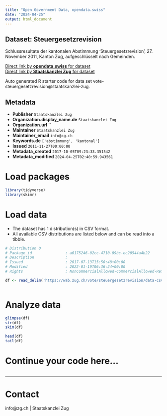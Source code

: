 ```yaml
---
title: "Open Government Data, opendata.swiss"
date: "2024-04-25"
output: html_document
---
```


## Dataset: Steuergesetzrevision

Schlussresultate der kantonalen Abstimmung 'Steuergesetzrevision', 27. November 2011, Kanton Zug, aufgeschlüsselt nach Gemeinden.

[Direct link by **opendata.swiss** for dataset](https://opendata.swiss/de/dataset/steuergesetzrevision)<br>
[Direct link by **Staatskanzlei Zug** for dataset](https://wab.zug.ch/vote/steuergesetzrevision/data)

Auto generated R starter code for data set vote-steuergesetzrevision@staatskanzlei-zug.

## Metadata

- **Publisher** `Staatskanzlei Zug`
- **Organization.display_name.de** `Staatskanzlei Zug`
- **Organization.url** ``
- **Maintainer** `Staatskanzlei Zug`
- **Maintainer_email** `info@zg.ch`
- **Keywords.de** `['abstimmung', 'kantonal']`
- **Issued** `2011-11-27T00:00:00`
- **Metadata_created** `2017-10-05T09:23:33.351542`
- **Metadata_modified** `2024-04-25T02:40:59.943561`


# Load packages

```r

library(tidyverse)
library(skimr)

```

# Load data

-   The dataset has 1 distribution(s) in CSV format.
-   All available CSV distributions are listed below and can be read into a tibble.

```r

# Distribution 0
# Package_id               : a6175246-02cc-4710-89bc-ec20544a4b22
# Description              : 
# Issued                   : 2017-07-13T15:50:48+00:00
# Modified                 : 2022-01-19T06:36:24+00:00
# Rights                   : NonCommercialAllowed-CommercialAllowed-ReferenceRequired

df <- read_delim('https://wab.zug.ch/vote/steuergesetzrevision/data-csv')



```

# Analyze data

```r

glimpse(df)
str(df)
skim(df)

head(df)
tail(df)

```

# Continue your code here...

```r

```

------------------------------------------------------------------------

# Contact

info@zg.ch | Staatskanzlei Zug
